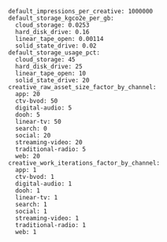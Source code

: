 ```
default_impressions_per_creative: 1000000
default_storage_kgco2e_per_gb:
  cloud_storage: 0.0253
  hard_disk_drive: 0.16
  linear_tape_open: 0.00114
  solid_state_drive: 0.02
default_storage_usage_pct:
  cloud_storage: 45
  hard_disk_drive: 25
  linear_tape_open: 10
  solid_state_drive: 20
creative_raw_asset_size_factor_by_channel:
  app: 20
  ctv-bvod: 50
  digital-audio: 5
  dooh: 5
  linear-tv: 50
  search: 0
  social: 20
  streaming-video: 20
  traditional-radio: 5
  web: 20
creative_work_iterations_factor_by_channel:
  app: 1
  ctv-bvod: 1
  digital-audio: 1
  dooh: 1
  linear-tv: 1
  search: 1
  social: 1
  streaming-video: 1
  traditional-radio: 1
  web: 1
```
